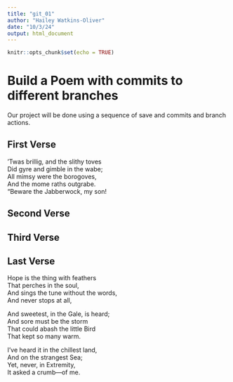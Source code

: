 ```yaml
---
title: "git_01"
author: "Hailey Watkins-Oliver"
date: "10/3/24"
output: html_document
---
```


```r
knitr::opts_chunk$set(echo = TRUE)
```
# Build a Poem with commits to different branches
Our project will be done using a sequence of save and commits and branch actions.
<!-- Do not modify or change any text in "!--" bracketed areas such as this --- these are instructions to
you, if you change any of this the git program will notice it and compromise your git merging strategy !-->

## First Verse 
<!--Put the first five lines of a poem by Lewis Carrol in this section!-->  
  
’Twas brillig, and the slithy toves  
Did gyre and gimble in the wabe;  
All mimsy were the borogoves,  
And the mome raths outgrabe.  
“Beware the Jabberwock, my son!  

## Second Verse
<!--Put the first five lines of a poem by Robert Frost here!-->

## Third Verse
<!--Put the first two verses of The Walrus and the Carpenter here!-->

## Last Verse
<!--Put a short poem you created using chatGPT of 20 to 30 lines,here!-->  
  
Hope is the thing with feathers  
That perches in the soul,  
And sings the tune without the words,  
And never stops at all,  
  
And sweetest, in the Gale, is heard;  
And sore must be the storm  
That could abash the little Bird  
That kept so many warm.  
  
I’ve heard it in the chillest land,  
And on the strangest Sea;  
Yet, never, in Extremity,  
It asked a crumb—of me.  
